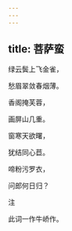 ```yaml
---
---
---
```

title: 菩萨蛮
---







绿云鬓上飞金雀，

愁眉翠敛春烟薄。

香阁掩芙蓉，

画屏山几重。

窗寒天欲曙，

犹结同心苣。

啼粉污罗衣，

问郎何日归？





注

此词一作牛峤作。